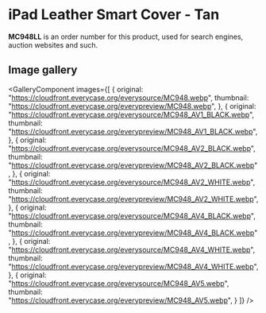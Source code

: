 
# iPad Leather Smart Cover - Tan

<Callout type='info' emoji='👉🏻'>**MC948LL** is an order number for this product, used for search engines, auction websites and such.</Callout>

## Image gallery

<GalleryComponent
    images={[
      {
        original: "https://cloudfront.everycase.org/everysource/MC948.webp",
        thumbnail: "https://cloudfront.everycase.org/everypreview/MC948.webp",
      },
      {
        original: "https://cloudfront.everycase.org/everysource/MC948_AV1_BLACK.webp",
        thumbnail: "https://cloudfront.everycase.org/everypreview/MC948_AV1_BLACK.webp",
      },
      {
        original: "https://cloudfront.everycase.org/everysource/MC948_AV2_BLACK.webp",
        thumbnail: "https://cloudfront.everycase.org/everypreview/MC948_AV2_BLACK.webp",
      },
      {
        original: "https://cloudfront.everycase.org/everysource/MC948_AV2_WHITE.webp",
        thumbnail: "https://cloudfront.everycase.org/everypreview/MC948_AV2_WHITE.webp",
      },
      {
        original: "https://cloudfront.everycase.org/everysource/MC948_AV4_BLACK.webp",
        thumbnail: "https://cloudfront.everycase.org/everypreview/MC948_AV4_BLACK.webp",
      },
      {
        original: "https://cloudfront.everycase.org/everysource/MC948_AV4_WHITE.webp",
        thumbnail: "https://cloudfront.everycase.org/everypreview/MC948_AV4_WHITE.webp",
      },
      {
        original: "https://cloudfront.everycase.org/everysource/MC948_AV5.webp",
        thumbnail: "https://cloudfront.everycase.org/everypreview/MC948_AV5.webp",
      }
    ]}
  />
